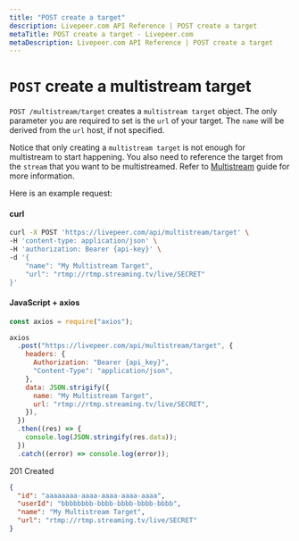```yaml
---
title: "POST create a target"
description: Livepeer.com API Reference | POST create a target
metaTitle: POST create a target - Livepeer.com
metaDescription: Livepeer.com API Reference | POST create a target
---
```


# `POST` create a multistream target

`POST /multistream/target` creates a `multistream target` object. The only
parameter you are required to set is the `url` of your target. The `name` will
be derived from the `url` host, if not specified.

Notice that only creating a `multistream target` is not enough for multistream
to start happening. You also need to reference the target from the `stream` that
you want to be multistreamed. Refer to
[Multistream](/docs/guides/start-live-streaming/multistream) guide for more
information.

Here is an example request:

#### curl

```bash
curl -X POST 'https://livepeer.com/api/multistream/target' \
-H 'content-type: application/json' \
-H 'authorization: Bearer {api-key}' \
-d '{
    "name": "My Multistream Target",
    "url": "rtmp://rtmp.streaming.tv/live/SECRET"
}'
```

#### JavaScript + axios

```javascript
const axios = require("axios");

axios
  .post("https://livepeer.com/api/multistream/target", {
    headers: {
      Authorization: "Bearer {api_key}",
      "Content-Type": "application/json",
    },
    data: JSON.strigify({
      name: "My Multistream Target",
      url: "rtmp://rtmp.streaming.tv/live/SECRET",
    }),
  })
  .then((res) => {
    console.log(JSON.stringify(res.data));
  })
  .catch((error) => console.log(error));
```

201 Created

```json
{
  "id": "aaaaaaaa-aaaa-aaaa-aaaa-aaaa",
  "userId": "bbbbbbbb-bbbb-bbbb-bbbb-bbbb",
  "name": "My Multistream Target",
  "url": "rtmp://rtmp.streaming.tv/live/SECRET"
}
```
